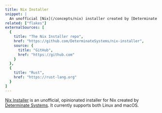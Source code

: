 ```yaml
---
title: Nix Installer
snippet: |
  An unofficial [Nix](/concepts/nix) installer created by [Determinate Systems](https://determinate.sytems)
related: ["flakes"]
externalSources: [
  {
    title: "The Nix Installer repo",
    href: "https://github.com/DeterminateSystems/nix-installer",
    source: {
      title: "GitHub",
      href: "https://github.com"
    }
  },
  {
    title: "Rust",
    href: "https://rust-lang.org"
  }
]
---
```


[Nix Installer][install] is an unofficial, opinionated installer for Nix created by [Determinate Systems][ds]. It currently supports both Linux and macOS.

<Brief id="nix-installer-differences" />

[ds]: https://determinate.systems
[install]: https://github.com/DeterminateSystems/nix-installer
